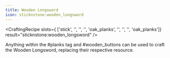 ```yaml
---
title: Wooden Longsword
icon: sticknstone:wooden_longsword
---
```


<CraftingRecipe
slots={
        ['stick', '', '',
        '', 'oak_planks', '',
        '', '', 'oak_planks']}
result="sticknstone:wooden_longsword"
/>

Anything within the #planks tag and #wooden_buttons can be used to craft the Wooden Longsword, replacing their respective resource.